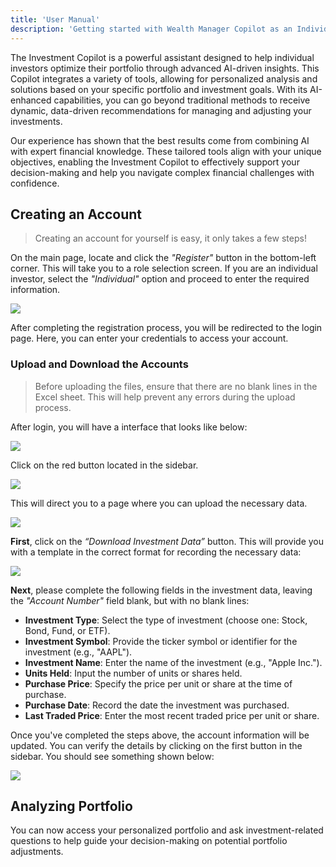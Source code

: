 ```yaml
---
title: 'User Manual'
description: 'Getting started with Wealth Manager Copilot as an Individual:'
---
```


The Investment Copilot is a powerful assistant designed to help individual investors optimize their portfolio through advanced AI-driven insights. This Copilot integrates a variety of tools, allowing for personalized analysis and solutions based on your specific portfolio and investment goals. With its AI-enhanced capabilities, you can go beyond traditional methods to receive dynamic, data-driven recommendations for managing and adjusting your investments.

Our experience has shown that the best results come from combining AI with expert financial knowledge. These tailored tools align with your unique objectives, enabling the Investment Copilot to effectively support your decision-making and help you navigate complex financial challenges with confidence.

## Creating an Account

> Creating an account for yourself is easy, it only takes a few steps!

On the main page, locate and click the *"Register"* button in the bottom-left corner. This will take you to a role selection screen. If you are an individual investor, select the *"Individual"* option and proceed to enter the required information.

<Frame>
  <img src="/images/individual.png" style={{ borderRadius: '0.5rem' }} />
</Frame>

After completing the registration process, you will be redirected to the login page. Here, you can enter your credentials to access your account.

### Upload and Download the Accounts

> Before uploading the files, ensure that there are no blank lines in the Excel sheet. This will help prevent any errors during the upload process.

After login, you will have a interface that looks like below:

<Frame>
  <img src="/images/maininterface_individual.png" style={{ borderRadius: '0.5rem' }} />
</Frame>

Click on the red button located in the sidebar. 

<Frame>
  <img src="/images/sidebar.png" style={{ borderRadius: '0.5rem' }} />
</Frame>

This will direct you to a page where you can upload the necessary data.

<Frame>
  <img src="/images/upload_individual.png" style={{ borderRadius: '0.5rem' }} />
</Frame>

**First**, click on the *“Download Investment Data”* button. This will provide you with a template in the correct format for recording the necessary data:

<Frame>
  <img src="/images/wealthdata.png" style={{ borderRadius: '0.5rem' }} />
</Frame>

**Next**, please complete the following fields in the investment data, leaving the *"Account Number"* field blank, but with no blank lines:

-   **Investment Type**: Select the type of investment (choose one: Stock, Bond, Fund, or ETF).
-   **Investment Symbol**: Provide the ticker symbol or identifier for the investment (e.g., "AAPL").
-   **Investment Name**: Enter the name of the investment (e.g., "Apple Inc.").
-   **Units Held**: Input the number of units or shares held.
-   **Purchase Price**: Specify the price per unit or share at the time of purchase.
-   **Purchase Date**: Record the date the investment was purchased.
-   **Last Traded Price**: Enter the most recent traded price per unit or share.

Once you've completed the steps above, the account information will be updated. You can verify the details by clicking on the first button in the sidebar. You should see something shown below:

<Frame>
  <img src="/images/interface_indi.png" style={{ borderRadius: '0.5rem' }} />
</Frame>

## Analyzing Portfolio

You can now access your personalized portfolio and ask investment-related questions to help guide your decision-making on potential portfolio adjustments.
